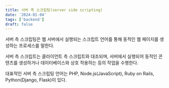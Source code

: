 ```yaml
---
title: 서버 측 스크립팅(server side scripting)
date: '2024-01-04'
tags: ['backend']
draft: false
---
```


서버 측 스크립팅은 웹 서버에서 실행되는 스크립트 언어를 통해 동적인 웹 페이지를 생성하는 프로세스를 말한다.

서버 측 스크립트는 클라이언트 측 스크립트와 대조되며, 서버에서 실행되어 동적인 콘텐츠를 생성하거나 데이터베이스와 상호 작용하는 등의 작업을 수행한다.

대표적인 서버 측 스크립팅 언어는 PHP, Node.js(JavaScript), Ruby on Rails, Python(Django, Flask)이 있다.